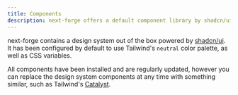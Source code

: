 ```yaml
---
title: Components
description: next-forge offers a default component library by shadcn/ui
---
```


next-forge contains a design system out of the box powered by [shadcn/ui](https://ui.shadcn.com/). It has been configured by default to use Tailwind's `neutral` color palette, as well as CSS variables.

All components have been installed and are regularly updated, however you can replace the design system components at any time with something similar, such as Tailwind's [Catalyst](https://catalyst.tailwindui.com/).